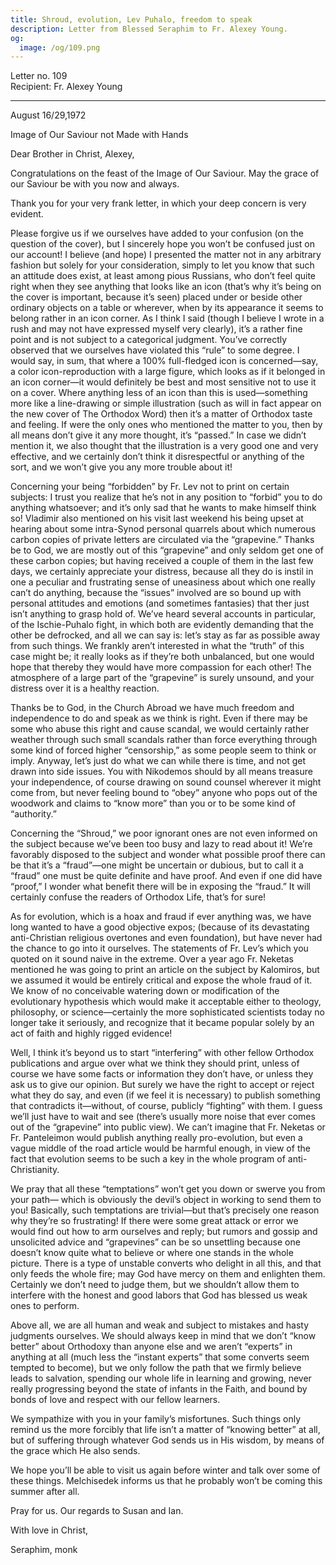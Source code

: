 ```yaml
---
title: Shroud, evolution, Lev Puhalo, freedom to speak
description: Letter from Blessed Seraphim to Fr. Alexey Young.
og:
  image: /og/109.png
---
```


<div style={{textAlign:'right', fontFamily:'monospace'}}>Letter no. 109</div>
<div style={{textAlign:'left', fontFamily:'monospace'}}>Recipient: Fr. Alexey Young</div>

---

August 16/29,1972

Image of Our Saviour not Made with Hands

Dear Brother in Christ, Alexey,

Congratulations on the feast of the Image of Our Saviour. May the grace of our Saviour be with you now and always.

Thank you for your very frank letter, in which your deep concern is very evident.

Please forgive us if we ourselves have added to your confusion (on the question of the cover), but I sincerely hope you won’t be confused just on our account! I believe (and hope) I presented the matter not in any arbitrary fashion but solely for your consideration, simply to let you know that such an attitude does exist, at least among pious Russians, who don’t feel quite right when they see anything that looks like an icon (that’s why it’s being on the cover is important, because it’s seen) placed under or beside other ordinary objects on a table or wherever, when by its appearance it seems to belong rather in an icon corner. As I think I said (though I believe I wrote in a rush and may not have expressed myself very clearly), it’s a rather fine point and is not subject to a categorical judgment. You’ve correctly observed that we ourselves have violated this “rule” to some degree. I would say, in sum, that where a 100% full-fledged icon is concerned—say, a color icon-reproduction with a large figure, which looks as if it belonged in an icon corner—it would definitely be best and most sensitive not to use it on a cover. Where anything less of an icon than this is used—something more like a line-drawing or simple illustration (such as will in fact appear on the new cover of The Orthodox Word) then it’s a matter of Orthodox taste and feeling. If were the only ones who mentioned the matter to you, then by all means don’t give it any more thought, it’s “passed.” In case we didn’t mention it, we also thought that the illustration is a very good one and very effective, and we certainly don’t think it disrespectful or anything of the sort, and we won’t give you any more trouble about it!

Concerning your being “forbidden” by Fr. Lev not to print on certain subjects: I trust you realize that he’s not in any position to “forbid” you to do anything whatsoever; and it’s only sad that he wants to make himself think so! Vladimir also mentioned on his visit last weekend his being upset at hearing about some intra-Synod personal quarrels about which numerous carbon copies of private letters are circulated via the “grapevine.” Thanks be to God, we are mostly out of this “grapevine” and only seldom get one of these carbon copies; but having received a couple of them in the last few days, we certainly appreciate your distress, because all they do is instil in one a peculiar and frustrating sense of uneasiness about which one really can’t do anything, because the “issues” involved are so bound up with personal attitudes and emotions (and sometimes fantasies) that ther just isn’t anything to grasp hold of. We’ve heard several accounts in particular, of the Ischie-Puhalo fight, in which both are evidently demanding that the other be defrocked, and all we can say is: let’s stay as far as possible away from such things. We frankly aren’t interested in what the “truth” of this case might be; it really looks as if they’re both unbalanced, but one would hope that thereby they would have more compassion for each other! The atmosphere of a large part of the “grapevine” is surely unsound, and your distress over it is a healthy reaction.

Thanks be to God, in the Church Abroad we have much freedom and independence to do and speak as we think is right. Even if there may be some who abuse this right and cause scandal, we would certainly rather weather through such small scandals rather than force everything through some kind of forced higher “censorship,” as some people seem to think or imply. Anyway, let’s just do what we can while there is time, and not get drawn into side issues. You with Nikodemos should by all means treasure your independence, of course drawing on sound counsel wherever it might come from, but never feeling bound to “obey” anyone who pops out of the woodwork and claims to “know more” than you or to be some kind of “authority.”

Concerning the “Shroud,” we poor ignorant ones are not even informed on the subject because we’ve been too busy and lazy to read about it! We’re favorably disposed to the subject and wonder what possible proof there can be that it’s a “fraud”—one might be uncertain or dubious, but to call it a “fraud” one must be quite definite and have proof. And even if one did have “proof,” I wonder what benefit there will be in exposing the “fraud.” It will certainly confuse the readers of Orthodox Life, that’s for sure!

As for evolution, which is a hoax and fraud if ever anything was, we have long wanted to have a good objective ехроѕ; (because of its devastating anti-Christian religious overtones and even foundation), but have never had the chance to go into it ourselves. The statements of Fr. Lev’s which you quoted on it sound naive in the extreme. Over a year ago Fr. Neketas mentioned he was going to print an article on the subject by Kalomiros, but we assumed it would be entirely critical and expose the whole fraud of it. We know of no conceivable watering down or modification of the evolutionary hypothesis which would make it acceptable either to theology, philosophy, or science—certainly the more sophisticated scientists today no longer take it seriously, and recognize that it became popular solely by an act of faith and highly rigged evidence!

Well, I think it’s beyond us to start “interfering” with other fellow Orthodox publications and argue over what we think they should print, unless of course we have some facts or information they don’t have, or unless they ask us to give our opinion. But surely we have the right to accept or reject what they do say, and even (if we feel it is necessary) to publish something that contradicts it—without, of course, publicly “fighting” with them. I guess we’ll just have to wait and see (there’s usually more noise that ever comes out of the “grapevine” into public view). We can’t imagine that Fr. Neketas or Fr. Panteleimon would publish anything really pro-evolution, but even a vague middle of the road article would be harmful enough, in view of the fact that evolution seems to be such a key in the whole program of anti-Christianity.

We pray that all these “temptations” won’t get you down or swerve you from your path— which is obviously the devil’s object in working to send them to you! Basically, such temptations are trivial—but that’s precisely one reason why they’re so frustrating! If there were some great attack or error we would find out how to arm ourselves and reply; but rumors and gossip and unsolicited advice and “grapevines” can be so unsettling because one doesn’t know quite what to believe or where one stands in the whole picture. There is a type of unstable converts who delight in all this, and that only feeds the whole fire; may God have mercy on them and enlighten them. Certainly we don’t need to judge them, but we shouldn’t allow them to interfere with the honest and good labors that God has blessed us weak ones to perform.

Above all, we are all human and weak and subject to mistakes and hasty judgments ourselves. We should always keep in mind that we don’t “know better” about Orthodoxy than anyone else and we aren’t “experts” in anything at all (much less the “instant experts” that some converts seem tempted to become), but we only follow the path that we firmly believe leads to salvation, spending our whole life in learning and growing, never really progressing beyond the state of infants in the Faith, and bound by bonds of love and respect with our fellow learners.

We sympathize with you in your family’s misfortunes. Such things only remind us the more forcibly that life isn’t a matter of “knowing better” at all, but of suffering through whatever God sends us in His wisdom, by means of the grace which He also sends.

We hope you’ll be able to visit us again before winter and talk over some of these things. Melchisedek informs us that he probably won’t be coming this summer after all.

Pray for us. Our regards to Susan and Ian.

With love in Christ,

Seraphim, monk